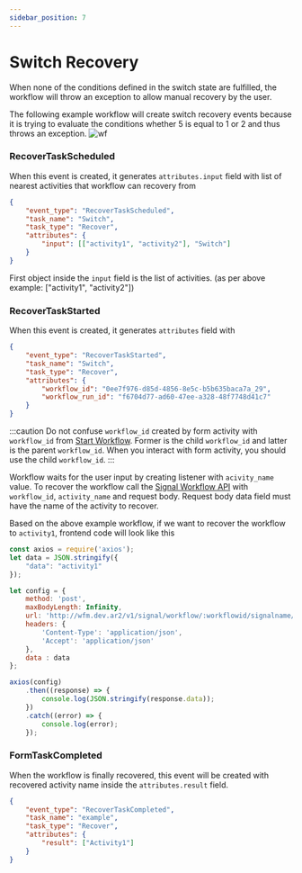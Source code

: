 ```yaml
---
sidebar_position: 7
---
```

# Switch Recovery

When none of the conditions defined in the switch state are fulfilled, the workflow will throw an exception to allow 
manual recovery by the user.

The following example workflow will create switch recovery events because it is trying to evaluate the conditions 
whether 5 is equal to 1 or 2 and thus throws an exception.
![wf](/img/modules/wfe/development/Frontend%20Developer%20Guide/example-wf.png)

### RecoverTaskScheduled

When this event is created, it generates `attributes.input` field with list of nearest activities that workflow can 
recovery from
```json
{
    "event_type": "RecoverTaskScheduled",
    "task_name": "Switch",
    "task_type": "Recover",
    "attributes": {
        "input": [["activity1", "activity2"], "Switch"]
    }
}
```
First object inside the `input` field is the list of activities. (as per above example: ["activity1", "activity2"])

### RecoverTaskStarted

When this event is created, it generates `attributes` field with

```json
{
    "event_type": "RecoverTaskStarted",
    "task_name": "Switch",
    "task_type": "Recover",
    "attributes": {
        "workflow_id": "0ee7f976-d85d-4856-8e5c-b5b635baca7a_29", 
        "workflow_run_id": "f6704d77-ad60-47ee-a328-48f7748d41c7"
    }
}
```

:::caution
Do not confuse `workflow_id` created by form activity with `workflow_id` from
[Start Workflow](3_workflow_execution.mdx#start-workflow). Former is the child `workflow_id` and latter is the parent
`workflow_id`. When you interact with form activity, you should use the child `workflow_id`.
:::

Workflow waits for the user input by creating listener with `acivity_name` value. To recover the workflow call the 
[Signal Workflow API](5_signal_workflow.mdx#signal-workflow-api) with `workflow_id`, `activity_name` and
request body. Request body data field must have the name of the activity to recover.

Based on the above example workflow, if we want to recover the workflow to `activity1`, frontend code will look like this

```javascript
const axios = require('axios');
let data = JSON.stringify({
    "data": "activity1"
});

let config = {
    method: 'post',
    maxBodyLength: Infinity,
    url: 'http://wfm.dev.ar2/v1/signal/workflow/:workflowid/signalname/:signalname',
    headers: {
        'Content-Type': 'application/json',
        'Accept': 'application/json'
    },
    data : data
};

axios(config)
    .then((response) => {
        console.log(JSON.stringify(response.data));
    })
    .catch((error) => {
        console.log(error);
    });
```

### FormTaskCompleted

When the workflow is finally recovered, this event will be created with recovered activity name inside the 
`attributes.result` field.
```json
{
    "event_type": "RecoverTaskCompleted",
    "task_name": "example",
    "task_type": "Recover",
    "attributes": {
        "result": ["Activity1"]
    }
}
```